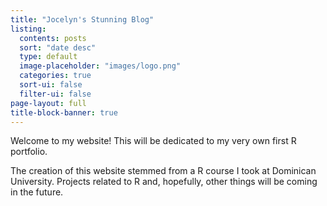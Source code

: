 ```yaml
---
title: "Jocelyn's Stunning Blog"
listing:
  contents: posts
  sort: "date desc"
  type: default
  image-placeholder: "images/logo.png"
  categories: true
  sort-ui: false
  filter-ui: false
page-layout: full
title-block-banner: true
---
```


Welcome to my website! This will be dedicated to my very own first R portfolio.

The creation of this website stemmed from a R course I took at Dominican University. Projects related to R and, hopefully, other things will be coming in the future.
